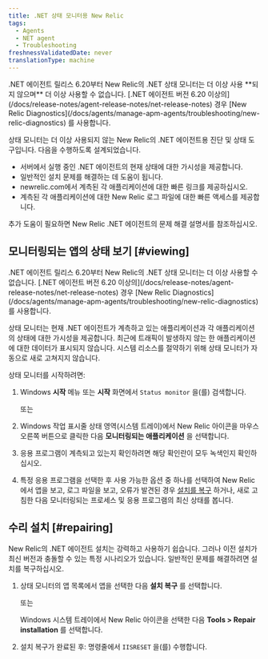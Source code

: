 ```yaml
---
title: .NET 상태 모니터용 New Relic
tags:
  - Agents
  - NET agent
  - Troubleshooting
freshnessValidatedDate: never
translationType: machine
---
```


<Callout variant="important">
  .NET 에이전트 릴리스 6.20부터 New Relic의 .NET 상태 모니터는 더 이상 사용 **되지 않으며** 더 이상 사용할 수 없습니다. [.NET 에이전트 버전 6.20 이상의](/docs/release-notes/agent-release-notes/net-release-notes) 경우 [New Relic Diagnostics](/docs/agents/manage-apm-agents/troubleshooting/new-relic-diagnostics) 를 사용합니다.
</Callout>

상태 모니터는 더 이상 사용되지 않는 New Relic의 .NET 에이전트용 진단 및 상태 도구입니다. 다음을 수행하도록 설계되었습니다.

* 서버에서 실행 중인 .NET 에이전트의 현재 상태에 대한 가시성을 제공합니다.
* 일반적인 설치 문제를 해결하는 데 도움이 됩니다.
* newrelic.com에서 계측된 각 애플리케이션에 대한 빠른 링크를 제공하십시오.
* 계측된 각 애플리케이션에 대한 New Relic 로그 파일에 대한 빠른 액세스를 제공합니다.

추가 도움이 필요하면 New Relic .NET 에이전트의 문제 해결 설명서를 참조하십시오.

## 모니터링되는 앱의 상태 보기 [#viewing]

<Callout variant="important">
  .NET 에이전트 릴리스 6.20부터 New Relic의 .NET 상태 모니터는 더 이상 사용할 수 없습니다. [.NET 에이전트 버전 6.20 이상의](/docs/release-notes/agent-release-notes/net-release-notes) 경우 [New Relic Diagnostics](/docs/agents/manage-apm-agents/troubleshooting/new-relic-diagnostics) 를 사용합니다.
</Callout>

상태 모니터는 현재 .NET 에이전트가 계측하고 있는 애플리케이션과 각 애플리케이션의 상태에 대한 가시성을 제공합니다. 최근에 트래픽이 발생하지 않는 한 애플리케이션에 대한 데이터가 표시되지 않습니다. 시스템 리소스를 절약하기 위해 상태 모니터가 자동으로 새로 고쳐지지 않습니다.

상태 모니터를 시작하려면:

1. Windows **시작** 메뉴 또는 **시작** 화면에서 `Status monitor` 을(를) 검색합니다.

   또는

2. Windows 작업 표시줄 상태 영역(시스템 트레이)에서 New Relic 아이콘을 마우스 오른쪽 버튼으로 클릭한 다음 **모니터링되는 애플리케이션** 을 선택합니다.

3. 응용 프로그램이 계측되고 있는지 확인하려면 해당 확인란이 모두 녹색인지 확인하십시오.

4. 특정 응용 프로그램을 선택한 후 사용 가능한 옵션 중 하나를 선택하여 New Relic에서 앱을 보고, 로그 파일을 보고, 오류가 발견된 경우 [설치를 복구](#repairing) 하거나, 새로 고침한 다음 모니터링되는 프로세스 및 응용 프로그램의 최신 상태를 봅니다.

## 수리 설치 [#repairing]

New Relic의 .NET 에이전트 설치는 강력하고 사용하기 쉽습니다. 그러나 이전 설치가 최신 버전과 충돌할 수 있는 특정 시나리오가 있습니다. 일반적인 문제를 해결하려면 설치를 복구하십시오.

1. 상태 모니터의 앱 목록에서 앱을 선택한 다음 **설치 복구** 를 선택합니다.

   또는

   Windows 시스템 트레이에서 New Relic 아이콘을 선택한 다음 **Tools > Repair installation** 를 선택합니다.

2. 설치 복구가 완료된 후: 명령줄에서 `IISRESET` 을(를) 수행합니다.